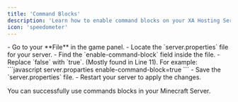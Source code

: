 ```yaml
--- 
title: 'Command Blocks' 
description: 'Learn how to enable command blocks on your XA Hosting Server.' 
icon: 'speedometer'
---
```


<Steps>
    <Step title="Open server.properties">
    - Go to your **File** in the game panel.  
    - Locate the `server.properties` file for your server.
    </Step>
    <Step title="Editing the lines">
    - Find the `enable-command-block` field inside the file.  
    - Replace `false` with `true`. (Mostly found in Line 11). For example:
    <CodeGroup>
    ```javascript server.proparties
    enable-command-block=true
    ```
    </CodeGroup>
    </Step>
    <Step title="Save and Restart">
    - Save the `server.properties` file.  
    - Restart your server to apply the changes.
    </Step>
</Steps>

<Check>You can successfully use commands blocks in your Minecraft Server.</Check>